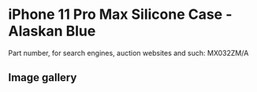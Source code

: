 
# iPhone 11 Pro Max Silicone Case - Alaskan Blue

Part number, for search engines, auction websites and such: MX032ZM/A

## Image gallery

<div style={{ width: "768px" }}>
  <GalleryComponent
    images={[
      {
        original: "/everysource/MX032.png",
        thumbnail: "/everypreview/MX032.png",
      },
      {
        original: "/everysource/MX032_AV1.png",
        thumbnail: "/everypreview/MX032_AV1.png",
      },
      {
        original: "/everysource/MX032_AV2.png",
        thumbnail: "/everypreview/MX032_AV2.png",
      },
      {
        original: "/everysource/MX032_AV3.png",
        thumbnail: "/everypreview/MX032_AV3.png",
      },
      {
        original: "/everysource/MX032_AV4.png",
        thumbnail: "/everypreview/MX032_AV4.png",
      },
      {
        original: "/everysource/MX032_AV5.png",
        thumbnail: "/everypreview/MX032_AV5.png",
      }
    ]}
  />
</div>